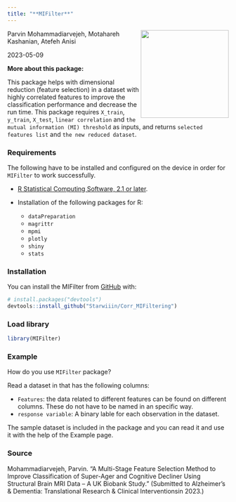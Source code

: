 ```yaml
---
title: "**MIFilter**"   
---
```


<img align="right" width="200" height="200" src="logo.PNG">

Parvin Mohammadiarvejeh, Motahareh Kashanian, Atefeh Anisi

2023-05-09

**More about this package:**

This package helps with dimensional reduction (feature selection) in a dataset with highly correlated features to improve the classification performance and decrease the run time. This package requires `X_train`, `y_train`, `X_test`, `linear correlation` and `the mutual information (MI) threshold` as inputs, and returns `selected features list` and `the new reduced dataset`.




### Requirements

The following have to be installed and configured on the device in order
for `MIFilter` to work successfully.


- [R Statistical Computing Software, 2.1 or
  later](https://www.r-project.org/).

- Installation of the following packages for R:

  - `dataPreparation`
  - `magrittr`
  - `mpmi`
  - `plotly`
  - `shiny`
  - `stats`




### Installation

You can install the MIFilter from
[GitHub](https://github.com/) with:

``` r
# install.packages("devtools")
devtools::install_github("Starwiiin/Corr_MIFiltering")
```




### Load library

``` r
library(MIFilter)
```




### Example

How do you use `MIFilter` package?

Read a dataset in that has the following columns:

-   `Features`: the data related to different features can be found on different columns.         These do not have to be named in an specific way.
-   `response variable`: A binary lable for each observation in the dataset.

The sample dataset is included in the package and you can read it and use it with the help of the Example page.





### Source

Mohammadiarvejeh, Parvin. “A Multi-Stage Feature Selection Method to Improve Classification of Super-Ager and Cognitive Decliner Using Structural Brain MRI Data – A UK Biobank Study.” (Submitted to Alzheimer’s & Dementia: Translational Research & Clinical Interventionsin 2023.)
